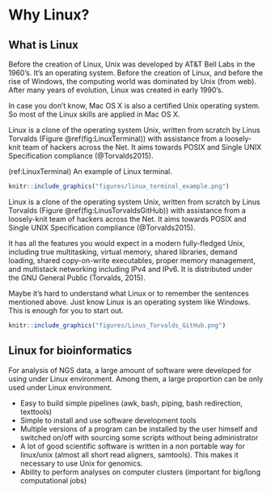 # Why Linux?

## What is Linux

Before the creation of Linux, Unix was developed by AT&T Bell Labs in the 1960’s. It’s an operating system. Before the creation of Linux, and before the rise of Windows, the computing world was dominated by Unix (from web). After many years of evolution, Linux was created in early 1990’s. 

In case you don’t know, Mac OS X is also a certified Unix operating system. So most of the Linux skills are applied in Mac OS X. 

Linux is a clone of the operating system Unix, written from scratch by Linus Torvalds (Figure \@ref(fig:LinuxTerminal)) with assistance from a loosely-knit team of hackers across the Net. It aims towards POSIX and Single UNIX Specification compliance (@Torvalds2015).

(ref:LinuxTerminal) An example of Linux terminal.

```r
knitr::include_graphics("figures/linux_terminal_example.png")
```

Linux is a clone of the operating system Unix, written from scratch by Linus Torvalds (Figure \@ref(fig:LinusTorvaldsGitHub)) with assistance from a loosely-knit team of hackers across the Net. It aims towards POSIX and Single UNIX Specification compliance (@Torvalds2015).

It has all the features you would expect in a modern fully-fledged Unix, including true multitasking, virtual memory, shared libraries, demand loading, shared copy-on-write executables, proper memory management, and multistack networking including IPv4 and IPv6. It is distributed under the GNU General Public (Torvalds, 2015). 

Maybe it’s hard to understand what Linux or to remember the sentences mentioned above. Just know Linux is an operating system like Windows. This is enough for you to start out. 

```r
knitr::include_graphics("figures/Linus_Torvalds_GitHub.png")
```


## Linux for bioinformatics

For analysis of NGS data, a large amount of software were developed for using under Linux environment. Among them, a large proportion can be only used under Linux environment. 

* Easy to build simple pipelines 
  (awk, bash, piping, bash redirection, texttools) 
* Simple to install and use software development tools
* Multiple versions of a program can be installed by the user himself and switched on/off with sourcing some scripts without being administrator
* A lot of good scientific software is written in a non portable way for linux/unix (almost all short read aligners, samtools). This makes it necessary to use Unix for genomics.
* Ability to perform analyses on computer clusters (important for big/long computational jobs)



